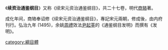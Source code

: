 《'''续资治通鉴纲目'''》又称《续宋元资治通鉴纲目》，共二十七卷，明代[[商辂|商辂]]著。

成化年间，商辂奉诏修《续宋元资治通鉴纲目》，專記宋元兩朝，修成後，由内府刊行。弘治九年 (1495)，余姚[[周禮|周禮]]效法[[尹起莘|尹起莘]]的《通鉴纲目发明》而撰有《发明》。

[[category:綱目體|category:綱目體]]